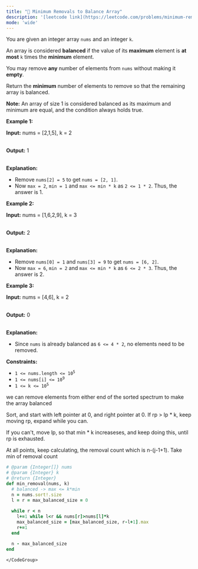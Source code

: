 ```yaml
---
title: "🧀 Minimum Removals to Balance Array"
description: '[leetcode link](https://leetcode.com/problems/minimum-removals-to-balance-array/description/)'
mode: 'wide'
---
```

<Tabs>
  <Tab title="Question" icon="circle-question" iconType="regular">
    <Card>
      <p>You are given an integer array <code>nums</code> and an integer <code>k</code>.</p>  <p>An array is considered <strong>balanced</strong> if the value of its <strong>maximum</strong> element is <strong>at most</strong> <code>k</code> times the <strong>minimum</strong> element.</p>  <p>You may remove <strong>any</strong> number of elements from <code>nums</code>​​​​​​​ without making it <strong>empty</strong>.</p>  <p>Return the <strong>minimum</strong> number of elements to remove so that the remaining array is balanced.</p>  <p><strong>Note:</strong> An array of size 1 is considered balanced as its maximum and minimum are equal, and the condition always holds true.</p>   <p><strong class="example">Example 1:</strong></p>  <div class="example-block"> <p><strong>Input:</strong> <span class="example-io">nums = [2,1,5], k = 2</span></p>  <p><br/> <strong>Output:</strong> <span class="example-io">1</span></p>  <p><br/> <strong>Explanation:</strong></p>  <ul>  <li>Remove <code>nums[2] = 5</code> to get <code>nums = [2, 1]</code>.</li>  <li>Now <code>max = 2</code>, <code>min = 1</code> and <code>max &lt;= min * k</code> as <code>2 &lt;= 1 * 2</code>. Thus, the answer is 1.</li> </ul> </div>  <p><strong class="example">Example 2:</strong></p>  <div class="example-block"> <p><strong>Input:</strong> <span class="example-io">nums = [1,6,2,9], k = 3</span></p>  <p><br/> <strong>Output:</strong> <span class="example-io">2</span></p>  <p><br/> <strong>Explanation:</strong></p>  <ul>  <li>Remove <code>nums[0] = 1</code> and <code>nums[3] = 9</code> to get <code>nums = [6, 2]</code>.</li>  <li>Now <code>max = 6</code>, <code>min = 2</code> and <code>max &lt;= min * k</code> as <code>6 &lt;= 2 * 3</code>. Thus, the answer is 2.</li> </ul> </div>  <p><strong class="example">Example 3:</strong></p>  <div class="example-block"> <p><strong>Input:</strong> <span class="example-io">nums = [4,6], k = 2</span></p>  <p><br/> <strong>Output:</strong> <span class="example-io">0</span></p>  <p><br/> <strong>Explanation:</strong></p>  <ul>  <li>Since <code>nums</code> is already balanced as <code>6 &lt;= 4 * 2</code>, no elements need to be removed.</li> </ul> </div>   <p><strong>Constraints:</strong></p>  <ul>  <li><code>1 &lt;= nums.length &lt;= 10<sup>5</sup></code></li>  <li><code>1 &lt;= nums[i] &lt;= 10<sup>9</sup></code></li>  <li><code>1 &lt;= k &lt;= 10<sup>5</sup></code></li> </ul> 
    </Card>
  </Tab>
  <Tab title="Solution" icon="lightbulb" iconType="regular" >
    <Card>
      we can remove elements from either end of the sorted spectrum to make the array balanced

Sort, and start with left pointer at 0, and right pointer at 0. If rp &gt; lp * k, keep moving rp, expand while you can.

If you can't, move lp, so that min * k increaseses, and keep doing this, until rp is exhausted. 

At all points, keep calculating, the removal count which is n-(j-1+1). Take min of removal count
</Card>
  <Expandable title="code">
    <CodeGroup dropdown>
```ruby title="Minimum Removals to Balance Array" lines
# @param {Integer[]} nums
# @param {Integer} k
# @return {Integer}
def min_removal(nums, k)
  # balanced -> max <= k*min
  n = nums.sort!.size
  l = r = max_balanced_size = 0
  
  while r < n
    l+=1 while l<r && nums[r]>nums[l]*k
    max_balanced_size = [max_balanced_size, r-l+1].max
    r+=1
  end

  n - max_balanced_size
end
```
    </CodeGroup>
  </Expandable>
  </Tab>
</Tabs>